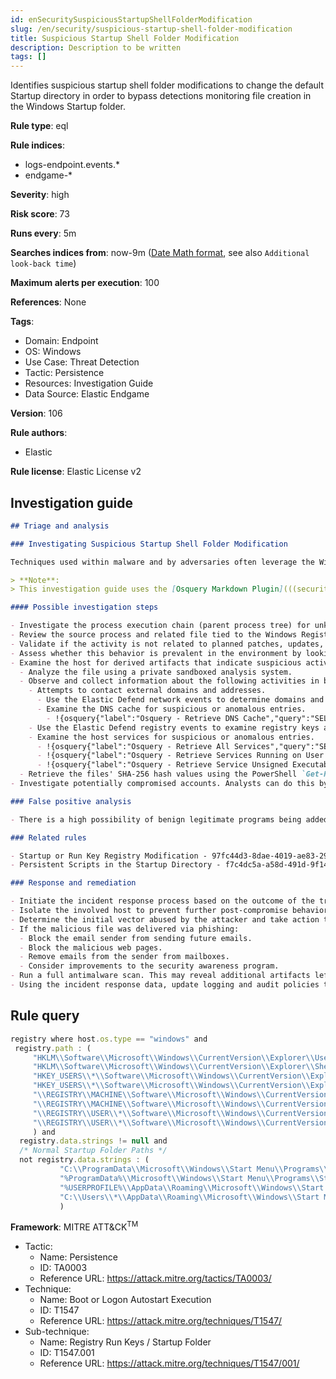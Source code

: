 ```yaml
---
id: enSecuritySuspiciousStartupShellFolderModification
slug: /en/security/suspicious-startup-shell-folder-modification
title: Suspicious Startup Shell Folder Modification
description: Description to be written
tags: []
---
```


<div id="suspicious-startup-shell-folder-modification"></div>

Identifies suspicious startup shell folder modifications to change the default Startup directory in order to bypass detections monitoring file creation in the Windows Startup folder.

**Rule type**: eql

**Rule indices**:

* logs-endpoint.events.*
* endgame-*

**Severity**: high

**Risk score**: 73

**Runs every**: 5m

**Searches indices from**: now-9m ([Date Math format](((ref))/common-options.html#date-math), see also <DocLink id="enSecurityRulesUiCreate" section="set-the-rules-schedule">`Additional look-back time`</DocLink>)

**Maximum alerts per execution**: 100

**References**: None

**Tags**:

* Domain: Endpoint
* OS: Windows
* Use Case: Threat Detection
* Tactic: Persistence
* Resources: Investigation Guide
* Data Source: Elastic Endgame

**Version**: 106

**Rule authors**:

* Elastic

**Rule license**: Elastic License v2

## Investigation guide

```markdown
## Triage and analysis

### Investigating Suspicious Startup Shell Folder Modification

Techniques used within malware and by adversaries often leverage the Windows registry to store malicious programs for persistence. Startup shell folders are often targeted as they are not as prevalent as normal Startup folder paths so this behavior may evade existing AV/EDR solutions. These programs may also run with higher privileges which can be ideal for an attacker.

> **Note**:
> This investigation guide uses the [Osquery Markdown Plugin](((security-guide))/invest-guide-run-osquery.html) introduced in Elastic Stack version 8.5.0. Older Elastic Stack versions will display unrendered Markdown in this guide.

#### Possible investigation steps

- Investigate the process execution chain (parent process tree) for unknown processes. Examine their executable files for prevalence, whether they are located in expected locations, and if they are signed with valid digital signatures.
- Review the source process and related file tied to the Windows Registry entry.
- Validate if the activity is not related to planned patches, updates, network administrator activity, or legitimate software installations.
- Assess whether this behavior is prevalent in the environment by looking for similar occurrences across hosts.
- Examine the host for derived artifacts that indicate suspicious activities:
  - Analyze the file using a private sandboxed analysis system.
  - Observe and collect information about the following activities in both the sandbox and the alert subject host:
    - Attempts to contact external domains and addresses.
      - Use the Elastic Defend network events to determine domains and addresses contacted by the subject process by filtering by the process' `process.entity_id`.
      - Examine the DNS cache for suspicious or anomalous entries.
        - !{osquery{"label":"Osquery - Retrieve DNS Cache","query":"SELECT * FROM dns_cache"}}
    - Use the Elastic Defend registry events to examine registry keys accessed, modified, or created by the related processes in the process tree.
    - Examine the host services for suspicious or anomalous entries.
      - !{osquery{"label":"Osquery - Retrieve All Services","query":"SELECT description, display_name, name, path, pid, service_type, start_type, status, user_account FROM services"}}
      - !{osquery{"label":"Osquery - Retrieve Services Running on User Accounts","query":"SELECT description, display_name, name, path, pid, service_type, start_type, status, user_account FROM services WHERE\nNOT (user_account LIKE '%LocalSystem' OR user_account LIKE '%LocalService' OR user_account LIKE '%NetworkService' OR\nuser_account == null)\n"}}
      - !{osquery{"label":"Osquery - Retrieve Service Unsigned Executables with Virustotal Link","query":"SELECT concat('https://www.virustotal.com/gui/file/', sha1) AS VtLink, name, description, start_type, status, pid,\nservices.path FROM services JOIN authenticode ON services.path = authenticode.path OR services.module_path =\nauthenticode.path JOIN hash ON services.path = hash.path WHERE authenticode.result != 'trusted'\n"}}
  - Retrieve the files' SHA-256 hash values using the PowerShell `Get-FileHash` cmdlet and search for the existence and reputation of the hashes in resources like VirusTotal, Hybrid-Analysis, CISCO Talos, Any.run, etc.
- Investigate potentially compromised accounts. Analysts can do this by searching for login events (for example, 4624) to the target host after the registry modification.

### False positive analysis

- There is a high possibility of benign legitimate programs being added to shell folders. This activity could be based on new software installations, patches, or other network administrator activity. Before undertaking further investigation, it should be verified that this activity is not benign.

### Related rules

- Startup or Run Key Registry Modification - 97fc44d3-8dae-4019-ae83-298c3015600f
- Persistent Scripts in the Startup Directory - f7c4dc5a-a58d-491d-9f14-9b66507121c0

### Response and remediation

- Initiate the incident response process based on the outcome of the triage.
- Isolate the involved host to prevent further post-compromise behavior.
- Determine the initial vector abused by the attacker and take action to prevent reinfection through the same vector.
- If the malicious file was delivered via phishing:
  - Block the email sender from sending future emails.
  - Block the malicious web pages.
  - Remove emails from the sender from mailboxes.
  - Consider improvements to the security awareness program.
- Run a full antimalware scan. This may reveal additional artifacts left in the system, persistence mechanisms, and malware components.
- Using the incident response data, update logging and audit policies to improve the mean time to detect (MTTD) and the mean time to respond (MTTR).

```

## Rule query

```js
registry where host.os.type == "windows" and
 registry.path : (
     "HKLM\\Software\\Microsoft\\Windows\\CurrentVersion\\Explorer\\User Shell Folders\\Common Startup",
     "HKLM\\Software\\Microsoft\\Windows\\CurrentVersion\\Explorer\\Shell Folders\\Common Startup",
     "HKEY_USERS\\*\\Software\\Microsoft\\Windows\\CurrentVersion\\Explorer\\User Shell Folders\\Startup",
     "HKEY_USERS\\*\\Software\\Microsoft\\Windows\\CurrentVersion\\Explorer\\Shell Folders\\Startup",
     "\\REGISTRY\\MACHINE\\Software\\Microsoft\\Windows\\CurrentVersion\\Explorer\\User Shell Folders\\Common Startup",
     "\\REGISTRY\\MACHINE\\Software\\Microsoft\\Windows\\CurrentVersion\\Explorer\\Shell Folders\\Common Startup",
     "\\REGISTRY\\USER\\*\\Software\\Microsoft\\Windows\\CurrentVersion\\Explorer\\User Shell Folders\\Startup",
     "\\REGISTRY\\USER\\*\\Software\\Microsoft\\Windows\\CurrentVersion\\Explorer\\Shell Folders\\Startup"
     ) and
  registry.data.strings != null and
  /* Normal Startup Folder Paths */
  not registry.data.strings : (
           "C:\\ProgramData\\Microsoft\\Windows\\Start Menu\\Programs\\Startup",
           "%ProgramData%\\Microsoft\\Windows\\Start Menu\\Programs\\Startup",
           "%USERPROFILE%\\AppData\\Roaming\\Microsoft\\Windows\\Start Menu\\Programs\\Startup",
           "C:\\Users\\*\\AppData\\Roaming\\Microsoft\\Windows\\Start Menu\\Programs\\Startup"
           )

```

**Framework**: MITRE ATT&CK<sup>TM</sup>

* Tactic:
    * Name: Persistence
    * ID: TA0003
    * Reference URL: https://attack.mitre.org/tactics/TA0003/
* Technique:
    * Name: Boot or Logon Autostart Execution
    * ID: T1547
    * Reference URL: https://attack.mitre.org/techniques/T1547/
* Sub-technique:
    * Name: Registry Run Keys / Startup Folder
    * ID: T1547.001
    * Reference URL: https://attack.mitre.org/techniques/T1547/001/

